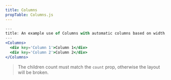 ```yaml
---
title: Columns
propTable: Columns.js
---
```


```jsx
---
title: An example use of Columns with automatic columns based on width, which will change depending on the width of the Columns container.
---
<Columns>
  <div key='Column 1'>Column 1</div>
  <div key='Column 2'>Column 2</div>
</Columns>
```

> The children count must match the `count` prop, otherwise the layout will be broken.

